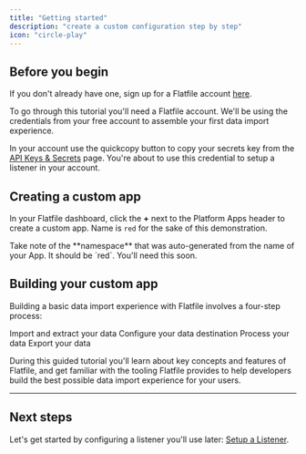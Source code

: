 ```yaml
---
title: "Getting started"
description: "create a custom configuration step by step"
icon: "circle-play"
---
```


<Snippet file="shared/dxpbanner.mdx" />

## Before you begin

If you don't already have one, sign up for a Flatfile account
[here](https://flatfile.com/account/sign-up/).

<Note>
  To go through this tutorial you'll need a Flatfile account. We'll be using the
  credentials from your free account to assemble your first data import
  experience.
</Note>

In your account use the quickcopy button to copy your secrets key from the
[API Keys & Secrets](https://platform.flatfile.com/dashboard/keys-and-secrets)
page. You're about to use this credential to setup a listener in your account.

## Creating a custom app

In your Flatfile dashboard, click the **+** next to the Platform Apps header to
create a custom app. Name is `red` for the sake of this demonstration.

<Tip>
  Take note of the **namespace** that was auto-generated from the name of your
  App. It should be `red`. You'll need this soon.
</Tip>

## Building your custom app

Building a basic data import experience with Flatfile involves a four-step
process:

<CardGroup cols={2}>
  <Card
    title="Setup a listener"
    href="/learning-center/tutorials/10min/meet-the-listener"
    icon="circle-1"
  >
    Import and extract your data
  </Card>
  <Card
    title="Configure a Space"
    href="/learning-center/tutorials/10min/meet-the-workbook"
    icon="circle-2"
  >
    Configure your data destination
  </Card>
  <Card
    title="Transform and validate data"
    href="/learning-center/tutorials/10min/add-data-transformation"
    icon="circle-3"
  >
    Process your data
  </Card>
  <Card
    title="Configure a submit Action"
    href="/learning-center/tutorials/10min/submit-action"
    icon="circle-4"
  >
    Export your data
  </Card>
</CardGroup>

During this guided tutorial you'll learn about key concepts and features of
Flatfile, and get familiar with the tooling Flatfile provides to help developers
build the best possible data import experience for your users.

---

## Next steps

Let's get started by configuring a listener you'll use later:
[Setup a Listener](/learning-center/tutorials/10min/meet-the-listener).
